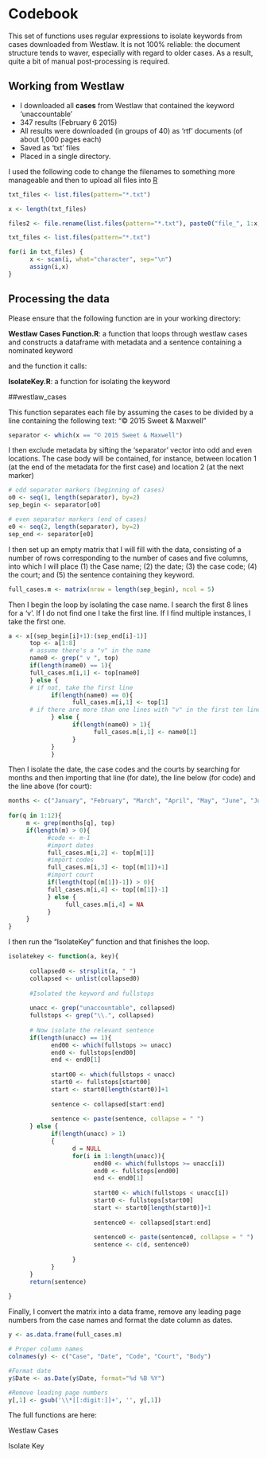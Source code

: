 # Codebook

This set of functions uses regular expressions to isolate keywords from cases downloaded from Westlaw. It is not 100% reliable: the document structure tends to waver, especially with regard to older cases. As a result, quite a bit of manual post-processing is required.

## Working from Westlaw

- I downloaded all **cases** from Westlaw that contained the keyword 'unaccountable'
- 347 results (February 6 2015)
- All results were downloaded (in groups of 40) as 'rtf' documents (of about 1,000 pages each)
- Saved as 'txt' files
- Placed in a single directory.

I used the following code to change the filenames to something more manageable and then to upload all files into [R](http://www.r-project.org/)

```r
txt_files <- list.files(pattern="*.txt")

x <- length(txt_files)

files2 <- file.rename(list.files(pattern="*.txt"), paste0("file_", 1:x, ".txt"))

txt_files <- list.files(pattern="*.txt")

for(i in txt_files) {
      x <- scan(i, what="character", sep="\n")
      assign(i,x)  
}
```

## Processing the data

Please ensure that the following function are in your working directory:

**Westlaw Cases Function.R**: a function that loops through westlaw cases and constructs a dataframe with metadata and a sentence containing a nominated keyword

and the function it calls:

**IsolateKey.R**: a function for isolating the keyword

##westlaw_cases

This function separates each file by assuming the cases to be divided by a line containing the following text: "© 2015 Sweet & Maxwell" 

```r
separator <- which(x == "© 2015 Sweet & Maxwell")
```

I then exclude metadata by sifting the 'separator' vector into odd and even locations. The case body will be contained, for instance, between location 1 (at the end of the metadata for the first case) and location 2 (at the next marker)

```r
# odd separator markers (beginning of cases)
o0 <- seq(1, length(separator), by=2)
sep_begin <- separator[o0]

# even separator markers (end of cases)
e0 <- seq(2, length(separator), by=2)
sep_end <- separator[e0]
```

I then set up an empty matrix that I will fill with the data, consisting of a number of rows corresponding to the number of cases and five columns, into which I will place (1) the Case name; (2) the date; (3) the case code; (4) the court; and (5) the sentence containing they keyword.

```r
full_cases.m <- matrix(nrow = length(sep_begin), ncol = 5)
```

Then I begin the loop by isolating the case name. I search the first 8 lines for a 'v'. If I do not find one I take the first line. If I find multiple instances, I take the first one.

```r
a <- x[(sep_begin[i]+1):(sep_end[i]-1)]
      top <- a[1:8]
      # assume there's a "v" in the name
      name0 <- grep(" v ", top)
      if(length(name0) == 1){
      full_cases.m[i,1] <- top[name0]
      } else {
      # if not, take the first line
            if(length(name0) == 0){
                  full_cases.m[i,1] <- top[1]
      # if there are more than one lines with "v" in the first ten lines, choose the first one
            } else {
                  if(length(name0) > 1){
                        full_cases.m[i,1] <- name0[1]
                  }
            }
            }
```

Then I isolate the date, the case codes and the courts by searching for months and then importing that line (for date), the line below (for code) and the line above (for court):

```r
months <- c("January", "February", "March", "April", "May", "June", "July", "August", "September", "October", "November", "December")
 
for(q in 1:12){
     m <- grep(months[q], top)
     if(length(m) > 0){
           #code <- m-1
           #import dates
           full_cases.m[i,2] <- top[m[1]]
           #import codes
           full_cases.m[i,3] <- top[(m[1])+1]
           #import court
           if(length(top[(m[1])-1]) > 0){
           full_cases.m[i,4] <- top[(m[1])-1]
           } else {
                full_cases.m[i,4] = NA
           }
     }
}
```

I then run the "IsolateKey" function and that finishes the loop.

```r
isolatekey <- function(a, key){
      
      collapsed0 <- strsplit(a, " ")
      collapsed <- unlist(collapsed0)
      
      #Isolated the keyword and fullstops
      
      unacc <- grep("unaccountable", collapsed)
      fullstops <- grep("\\.", collapsed)
      
      # Now isolate the relevant sentence
      if(length(unacc) == 1){
            end00 <- which(fullstops >= unacc)
            end0 <- fullstops[end00]
            end <- end0[1]
            
            start00 <- which(fullstops < unacc)
            start0 <- fullstops[start00]
            start <- start0[length(start0)]+1
            
            sentence <- collapsed[start:end]
            
            sentence <- paste(sentence, collapse = " ")
      } else {
            if(length(unacc) > 1)
            {
                  d = NULL
                  for(i in 1:length(unacc)){
                        end00 <- which(fullstops >= unacc[i])
                        end0 <- fullstops[end00]
                        end <- end0[1]
                        
                        start00 <- which(fullstops < unacc[i])
                        start0 <- fullstops[start00]
                        start <- start0[length(start0)]+1
                        
                        sentence0 <- collapsed[start:end]
                        
                        sentence0 <- paste(sentence0, collapse = " ")     
                        sentence <- c(d, sentence0)
                        
                  }
            }
      }
      return(sentence)   
      
}
```

Finally, I convert the matrix into a data frame, remove any leading page numbers from the case names and format the date column as dates.

```r
y <- as.data.frame(full_cases.m)

# Proper column names
colnames(y) <- c("Case", "Date", "Code", "Court", "Body")

#Format date
y$Date <- as.Date(y$Date, format="%d %B %Y")

#Remove leading page numbers
y[,1] <- gsub('\\*[[:digit:]]+', '', y[,1])
```

The full functions are here:

Westlaw Cases

Isolate Key
